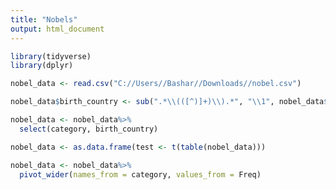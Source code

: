```yaml
---
title: "Nobels"
output: html_document
---
```


```r
library(tidyverse)
library(dplyr)

```

```r
nobel_data <- read.csv("C://Users//Bashar//Downloads//nobel.csv")


```

```r
nobel_data$birth_country <- sub(".*\\(([^)]+)\\).*", "\\1", nobel_data$birth_country)

```


```r
nobel_data <- nobel_data%>%
  select(category, birth_country)

```


```r

nobel_data <- as.data.frame(test <- t(table(nobel_data)))

```

```r
nobel_data <- nobel_data%>%
  pivot_wider(names_from = category, values_from = Freq)

```
